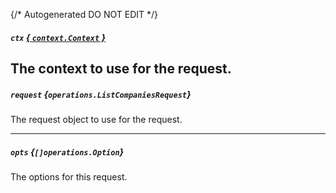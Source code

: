 {/* Autogenerated DO NOT EDIT  */}

##### `ctx` [*{ `context.Context` }*](https://pkg.go.dev/context#Context)
The context to use for the request.
---
##### `request` *{`operations.ListCompaniesRequest`}*
The request object to use for the request.

<Collapsible openLabel={Labels.showProperties} closeLabel={Labels.hideProperties}>
  <ListCompaniesRequest />
</Collapsible>

---
##### `opts` *{`[]operations.Option`}*
The options for this request.

